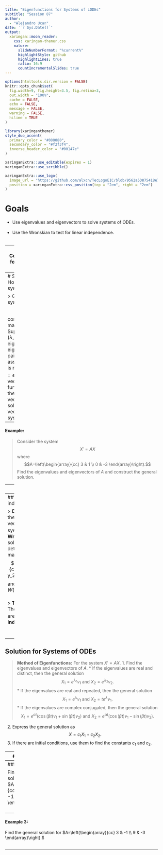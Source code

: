 ---
title: "Eigenfunctions for Systems of LODEs"
subtitle: "Session 07"
author: 
  - "Alejandro Ucan"
date: '`r Sys.Date()`'
output:
  xaringan::moon_reader:
    css: xaringan-themer.css
    nature:
      slideNumberFormat: "%current%"
      highlightStyle: github
      highlightLines: true
      ratio: 16:9
      countIncrementalSlides: true
---

```{r setup, include=FALSE}
options(htmltools.dir.version = FALSE)
knitr::opts_chunk$set(
  fig.width=9, fig.height=3.5, fig.retina=3,
  out.width = "100%",
  cache = FALSE,
  echo = FALSE,
  message = FALSE, 
  warning = FALSE,
  hiline = TRUE
)
```

```{r xaringan-themer, include=FALSE, warning=FALSE}
library(xaringanthemer)
style_duo_accent(
  primary_color = "#000080",
  secondary_color = "#f2f3f4",
  inverse_header_color = "#00147e"
)
```

```{r xaringan-editable, echo=FALSE}
xaringanExtra::use_editable(expires = 1)
xaringanExtra::use_scribble()
```

```{r xaringan-logo, echo=FALSE}
xaringanExtra::use_logo(
  image_url = "https://github.com/alxcn/TecLogoEIC/blob/9562a53875418e749a296c85808a19c85fc4be74/IngenieriaCiencias_Horizontal_RGB.png",
  position = xaringanExtra::css_position(top = "2em", right = "2em")
)
```
# Goals

* Use eigenvalues and eigenvectors to solve systems of ODEs. <br/><br/>
* Use the Wronskian to test for linear independence. <br/><br/>

---
# Conventions for Systems of ODEs

> In what follows we will deal with systems of two equations with two unknown functions whose ODEs are linear with constant coefficients. This is described in the general form $$\begin{array}{c} x'= a_{11}x+a_{22}y+f_1(t) \\ y'=a_{21}x+a_{22}y+f_2(t) \end{array}$$ where $a_{ij}$ are constants and $f_1(t)$ and $f_2(t)$ are functions of $t.$

---
# Solving for Homogeneous systems

> Given the system $$X'=AX$$ consider the matrix $A.$ Suppose that $(\lambda,v)$ is an eigenvalue-eigenvector pair of $A$ and assume that $\lambda$ is real. Let $F=e^{\lambda t}v$ be a vector of functions, then the vector $F$ is a solution vector of the system.


---
#### Example: 

> Consider the system $$X'=AX$$ where $$A=\left(\begin{array}{cc} 3 & 1 \\ 0 & -3 \end{array}\right).$$ Find the eigenvalues and eigenvectors of $A$ and construct the general solution.

---
#### Example: 

> Consider the system $$X'=\left(\begin{array}{cc} 1 & 2 \\ -2 & -3 \end{array}\right) X.$$ Find the eigenvalues and eigenvectors of $A$ and construct the general solution.

---
## Test for linear independence

> __Definition:__ Consider the solution function vectors $X_1$ and $X_2$ for a system of ODEs. The __Wronskian__ of the solutions is the determinant of the matrix $$\left(\begin{array}{cc} x_1 & x_2 \\ y_1  & y_2\end{array}\right)$$ and is denoted by $W(X_1,X_2).$
<br/><br/>
> __Theorem [Abel's]:__ The solutions $X_1$ y $X_2$ are __linearly independents__ if $$W(X_1,X_2)\neq 0.$$

---
## Solution for Systems of ODEs

> __Method of Eigenfunctions:__ For the system $X'=AX.$ 
  1. Find the eigenvalues and eigenvectors of $A.$ 
      * If the eigenvalues are real and distinct, then the general solution $$X_1=e^{\lambda_1}v_1\mbox{ and } X_2=e^{\lambda_2}v_2.$$
      * If the eigenvalues are real and repeated, then the general solution $$X_1=e^{\lambda}v_1\mbox{ and } X_2=te^{\lambda}v_1.$$
      * If the eigenvalues are complex conjugated, then the general solution $$X_1=e^{\alpha t}\left(\cos(\beta t)v_1+\sin(\beta t)v_2\right)\mbox{ and } X_2=e^{\alpha t}\left(\cos(\beta t)v_1-\sin(\beta t)v_2\right).$$
      
  2. Express the general solution as $$X=c_1 X_1+c_2 X_2.$$
  3. If there are initial conditions, use them to find the constants $c_1$ and $c_2.$
  

---
#### Example 1:

Find the general solution for $X'=AX$ if $A=\left(\begin{array}{cc} 1 & 2 \\ 4 & 3 \end{array}\right).$ <br/><br/>
  
  * $A=\left(\begin{array}{cc} -4 & 2 \\ -\frac{5}{2} & 2 \end{array}\right).$ <br/><br/>

---
#### Example 2:

Find the general solution for $X'=AX$ if $A=\left(\begin{array}{cc} 10 & -5 \\ 8 & -12 \end{array}\right).$ <br/><br/>

---
#### Example 3:

Find the general solution for $A=\left(\begin{array}{cc} 3 & -1 \\ 9 & -3 \end{array}\right).$ <br/><br/>

---